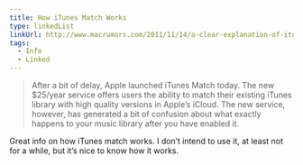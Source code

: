 ```yaml
---
title: How iTunes Match Works
type: linkedList
linkUrl: http://www.macrumors.com/2011/11/14/a-clear-explanation-of-itunes-match/
tags:
  - Info
  - Linked
---
```


> After a bit of delay, Apple launched iTunes Match today. The new $25/year service offers users the ability to match their existing iTunes library with high quality versions in Apple’s iCloud. The new service, however, has generated a bit of confusion about what exactly happens to your music library after you have enabled it.

Great info on how iTunes match works. I don’t intend to use it, at least not for a while, but it’s nice to know how it works.
